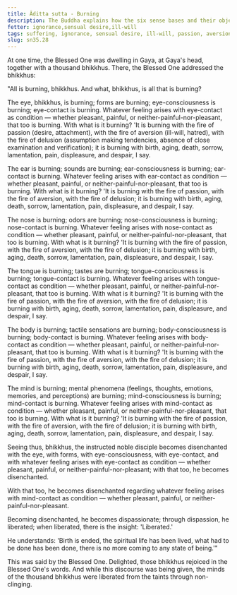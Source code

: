 ```yaml
---
title: Āditta sutta - Burning
description: The Buddha explains how the six sense bases and their objects are burning with the fires of passion, aversion, and delusion, and how to become disenchanted, dispassionate, and liberated.
fetter: ignorance,sensual desire,ill-will
tags: suffering, ignorance, sensual desire, ill-will, passion, aversion, delusion, disenchantment, dispassion, liberation, sn, sn35-44, sn35, six-sense bases
slug: sn35.28
---
```


At one time, the Blessed One was dwelling in Gaya, at Gaya's head, together with a thousand bhikkhus. There, the Blessed One addressed the bhikkhus:

"All is burning, bhikkhus. And what, bhikkhus, is all that is burning?

The eye, bhikkhus, is burning; forms are burning; eye-consciousness is burning; eye-contact is burning. Whatever feeling arises with eye-contact as condition — whether pleasant, painful, or neither-painful-nor-pleasant, that too is burning. With what is it burning? 'It is burning with the fire of passion (desire, attachment), with the fire of aversion (ill-will, hatred), with the fire of delusion (assumption making tendencies, absence of close examination and verification); it is burning with birth, aging, death, sorrow, lamentation, pain, displeasure, and despair, I say.

The ear is burning; sounds are burning; ear-consciousness is burning; ear-contact is burning. Whatever feeling arises with ear-contact as condition — whether pleasant, painful, or neither-painful-nor-pleasant, that too is burning. With what is it burning? 'It is burning with the fire of passion, with the fire of aversion, with the fire of delusion; it is burning with birth, aging, death, sorrow, lamentation, pain, displeasure, and despair, I say.

The nose is burning; odors are burning; nose-consciousness is burning; nose-contact is burning. Whatever feeling arises with nose-contact as condition — whether pleasant, painful, or neither-painful-nor-pleasant, that too is burning. With what is it burning? 'It is burning with the fire of passion, with the fire of aversion, with the fire of delusion; it is burning with birth, aging, death, sorrow, lamentation, pain, displeasure, and despair, I say.

The tongue is burning; tastes are burning; tongue-consciousness is burning; tongue-contact is burning. Whatever feeling arises with tongue-contact as condition — whether pleasant, painful, or neither-painful-nor-pleasant, that too is burning. With what is it burning? 'It is burning with the fire of passion, with the fire of aversion, with the fire of delusion; it is burning with birth, aging, death, sorrow, lamentation, pain, displeasure, and despair, I say.

The body is burning; tactile sensations are burning; body-consciousness is burning; body-contact is burning. Whatever feeling arises with body-contact as condition — whether pleasant, painful, or neither-painful-nor-pleasant, that too is burning. With what is it burning? 'It is burning with the fire of passion, with the fire of aversion, with the fire of delusion; it is burning with birth, aging, death, sorrow, lamentation, pain, displeasure, and despair, I say.

The mind is burning; mental phenomena (feelings, thoughts, emotions, memories, and perceptions) are burning; mind-consciousness is burning; mind-contact is burning. Whatever feeling arises with mind-contact as condition — whether pleasant, painful, or neither-painful-nor-pleasant, that too is burning. With what is it burning? 'It is burning with the fire of passion, with the fire of aversion, with the fire of delusion; it is burning with birth, aging, death, sorrow, lamentation, pain, displeasure, and despair, I say.

Seeing thus, bhikkhus, the instructed noble disciple becomes disenchanted with the eye, with forms, with eye-consciousness, with eye-contact, and with whatever feeling arises with eye-contact as condition — whether pleasant, painful, or neither-painful-nor-pleasant; with that too, he becomes disenchanted.

With that too, he becomes disenchanted regarding whatever feeling arises with mind-contact as condition — whether pleasant, painful, or neither-painful-nor-pleasant.

Becoming disenchanted, he becomes dispassionate; through dispassion, he liberated; when liberated, there is the insight: 'Liberated.'

He understands: 'Birth is ended, the spiritual life has been lived, what had to be done has been done, there is no more coming to any state of being.'"

This was said by the Blessed One. Delighted, those bhikkhus rejoiced in the Blessed One's words. And while this discourse was being given, the minds of the thousand bhikkhus were liberated from the taints through non-clinging.
